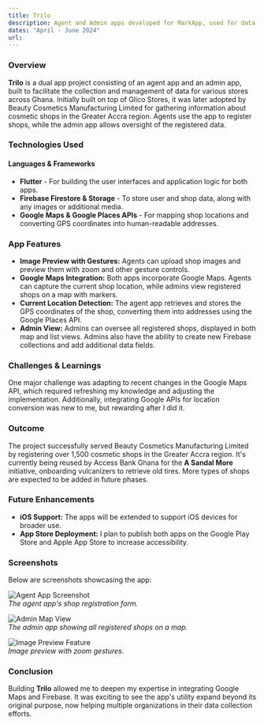 ```yaml
---
title: Trilo  
description: Agent and Admin apps developed for MarkApp, used for data collection and management.  
dates: "April - June 2024"  
url: 
---
```


### Overview  
**Trilo** is a dual app project consisting of an agent app and an admin app, built to facilitate the collection and management of data for various stores across Ghana. Initially built on top of Glico Stores, it was later adopted by Beauty Cosmetics Manufacturing Limited for gathering information about cosmetic shops in the Greater Accra region. Agents use the app to register shops, while the admin app allows oversight of the registered data.

### Technologies Used  
#### Languages & Frameworks  
- **Flutter** - For building the user interfaces and application logic for both apps.
- **Firebase Firestore & Storage** - To store user and shop data, along with any images or additional media.
- **Google Maps & Google Places APIs** - For mapping shop locations and converting GPS coordinates into human-readable addresses.

### App Features  
- **Image Preview with Gestures:** Agents can upload shop images and preview them with zoom and other gesture controls.
- **Google Maps Integration:** Both apps incorporate Google Maps. Agents can capture the current shop location, while admins view registered shops on a map with markers.
- **Current Location Detection:** The agent app retrieves and stores the GPS coordinates of the shop, converting them into addresses using the Google Places API.
- **Admin View:** Admins can oversee all registered shops, displayed in both map and list views. Admins also have the ability to create new Firebase collections and add additional data fields.

### Challenges & Learnings  
One major challenge was adapting to recent changes in the Google Maps API, which required refreshing my knowledge and adjusting the implementation. Additionally, integrating Google APIs for location conversion was new to me, but rewarding after I did it.

### Outcome  
The project successfully served Beauty Cosmetics Manufacturing Limited by registering over 1,500 cosmetic shops in the Greater Accra region. It's currently being reused by Access Bank Ghana for the **A Sandal More** initiative, onboarding vulcanizers to retrieve old tires. More types of shops are expected to be added in future phases.

### Future Enhancements  
- **iOS Support:** The apps will be extended to support iOS devices for broader use.
- **App Store Deployment:** I plan to publish both apps on the Google Play Store and Apple App Store to increase accessibility.

### Screenshots  
Below are screenshots showcasing the app:

![Agent App Screenshot](/images/trilo/agent_app.png)  
*The agent app's shop registration form.*

![Admin Map View](/images/trilo/admin_map_view.png)  
*The admin app showing all registered shops on a map.*

![Image Preview Feature](/images/trilo/image_preview.png)  
*Image preview with zoom gestures.*

### Conclusion  
Building **Trilo** allowed me to deepen my expertise in integrating Google Maps and Firebase. It was exciting to see the app's utility expand beyond its original purpose, now helping multiple organizations in their data collection efforts.
